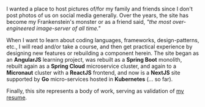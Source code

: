 I wanted a place to host pictures of/for my family and friends since I don't post photos of us on social media generally.
Over the years, the site has become my Frankenstein's monster or as a friend said,
_"the most over-engineered image-server of all time."_

When I want to learn about coding languages, frameworks, design-patterns, etc.,
I will read and/or take a course, and then get practical experience by designing new features or rebuilding a
component herein. The site began as an **AngularJS** learning project, was rebuilt as a **Spring Boot** monolith,
rebuilt again as a **Spring Cloud** microservice cluster, and again to a **Micronaut** cluster with a **ReactJS** frontend,
and now is a **NextJS** site supported by **Go** micro-services hosted in **Kubernetes** (... so far).

Finally, this site represents a body of work, serving
as validation of [my resume](https://www.linkedin.com/in/tomdeslauriers/).
